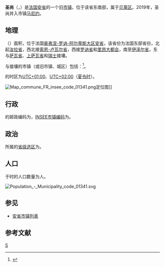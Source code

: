 {{noteTA|G1=法国地名}}
{{Infobox French former commune
|name                    = 圣尚
|native name             = Saint-Champ
|arrondissement          = [[贝莱区|贝莱区]]
|commune                 = [[马尼约|马尼约]]
}}
'''圣尚'''（{{lang-fr|Saint-Champ}}，{{IPA-fr|sɛ̃ ʃɑ̃}}）是[[法国|法国]][[安省_(法國)|安省]]的一个旧[[市镇_(法国)|市镇]]，位于该省东南部，属于[[贝莱区|贝莱区]]。2019年，圣尚并入市镇[[马尼约|马尼约]]。

== 地理 ==
{{PAGENAMEBASE}}（{{wikidata|property|linked|P625}}）面积{{wikidata|properties|P2046}}，位于法国[[奥弗涅-罗讷-阿尔卑斯大区|奥弗涅-罗讷-阿尔卑斯大区]][[安省_(法國)|安省]]，该省份为法国东部省份，北起[[汝拉省|汝拉省]]，西北接[[索恩-卢瓦尔省|索恩-卢瓦尔省]]，西接[[罗讷省|罗讷省]]和[[里昂大都会|里昂大都会]]，南至[[伊泽尔省|伊泽尔省]]，东与[[萨瓦省|萨瓦省]]、[[上萨瓦省|上萨瓦省]]和[[瑞士|瑞士]]接壤。

与{{PAGENAMEBASE}}接壤的市镇（或旧市镇、城区）包括：{{Wikidata|properties|linked|P47}}<ref name="geo">{{Cite web|url=https://www.geoportail.gouv.fr/carte|title=Carte|accessdate=2020-03-22|author=Géoportail|language=fr|publisher=Géoportail|archive-date=2017-01-29|archive-url=https://web.archive.org/web/20170129154129/https://www.geoportail.gouv.fr/carte/|dead-url=no}}</ref>。

{{PAGENAMEBASE}}的时区为[[UTC+01:00|UTC+01:00]]、[[UTC+02:00|UTC+02:00]]（[[夏时制|夏令时]]）。

[[File:Map_commune_FR_insee_code_01341.png|thumb]]定位图]]{{Clear|left}}
== 行政 ==
{{PAGENAMEBASE}}的邮政编码为{{wikidata|properties|P281}}，[[法国国家统计与经济研究所|INSEE市镇编码]]为{{wikidata|properties|P374}}。

== 政治 ==
{{PAGENAMEBASE}}所属的[[縣_(法國)|省级选区]]为{{WikidataLink|{{wikidata|properties|raw|best||P7938}}}}。

== 人口 ==
{{PAGENAMEBASE}}于{{wikidata|qualifier|P1082|P585}}时的人口数量为{{wikidata|property|raw|P1082}}人。

[[File:Population_-_Municipality_code_01341.svg|thumb]]{{Clear|left}}
== 参见 ==
*[[安省市镇列表|安省市镇列表]]

== 参考文献 ==
{{reflist}}

[[Category:安省旧市镇|S]]
